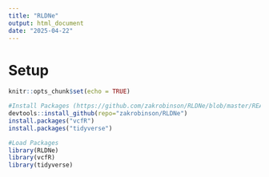 ```yaml
---
title: "RLDNe"
output: html_document
date: "2025-04-22"
---
```


# Setup

```r
knitr::opts_chunk$set(echo = TRUE)

#Install Packages (https://github.com/zakrobinson/RLDNe/blob/master/README.md)
devtools::install_github(repo="zakrobinson/RLDNe")
install.packages("vcfR")
install.packages("tidyverse")

#Load Packages
library(RLDNe)
library(vcfR)
library(tidyverse)

```

## 
